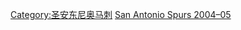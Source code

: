 {{Navbox
|bodyclass=hlist
|name = 圣安东尼奥马刺2004–05赛季NBA总冠军
|titlestyle = {{NBA color cell|San Antonio Spurs|border=2}};color: #ffffff
|belowstyle = {{NBA color cell2|San Antonio Spurs}}
|title = [[圣安东尼奥马刺|<span style="color: #ffffff">聖安東尼奧馬刺</span>]] 2004–05赛季NBA总冠军
|list1 = 

*2 [[纳兹尔·莫罕默德]] 
*3 [[格伦·罗宾逊]] 
*4 [[西恩·马克斯]] 
*5 [[罗伯特·霍里]] 
*8 [[拉多斯拉夫·内斯特洛维奇]] 
*9 [[托尼·帕克]] 
*12 [[布魯斯·包溫|布鲁斯·鲍文]] 
*14 [[贝诺·乌德里]] 
*17 [[布伦特·巴里]] 
*20 [[马努·吉诺比利]] (副隊長) 
*21 [[蒂姆·邓肯]] (隊長, [[NBA总决赛最有价值球员|总决赛MVP]]) 
*23 [[迪文·布朗]] 
*34 [[托尼·马森博格]] 
*主教练 [[格雷格·波波维奇]]

}}<noinclude>
{{collapsible option}}
[[Category:圣安东尼奥马刺]]
[[Category:NBA总冠军导航模板|San Antonio Spurs 2004–05]]
</noinclude>